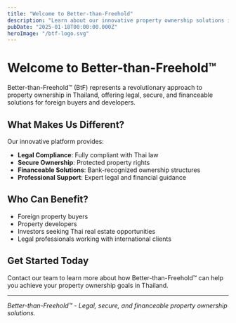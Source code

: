 ```yaml
---
title: "Welcome to Better-than-Freehold"
description: "Learn about our innovative property ownership solutions in Thailand"
pubDate: "2025-01-18T00:00:00.000Z"
heroImage: "/btf-logo.svg"
---
```


# Welcome to Better-than-Freehold™

Better-than-Freehold™ (BtF) represents a revolutionary approach to property ownership in Thailand, offering legal, secure, and financeable solutions for foreign buyers and developers.

## What Makes Us Different?

Our innovative platform provides:

- **Legal Compliance**: Fully compliant with Thai law
- **Secure Ownership**: Protected property rights
- **Financeable Solutions**: Bank-recognized ownership structures
- **Professional Support**: Expert legal and financial guidance

## Who Can Benefit?

- Foreign property buyers
- Property developers
- Investors seeking Thai real estate opportunities
- Legal professionals working with international clients

## Get Started Today

Contact our team to learn more about how Better-than-Freehold™ can help you achieve your property ownership goals in Thailand.

---

*Better-than-Freehold™ - Legal, secure, and financeable property ownership solutions.*